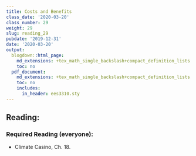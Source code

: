 ```yaml
---
title: Costs and Benefits
class_date: '2020-03-20'
class_number: 29
weight: 29
slug: reading_29
pubdate: '2019-12-31'
date: '2020-03-20'
output:
  blogdown::html_page:
    md_extensions: +tex_math_single_backslash+compact_definition_lists
    toc: no
  pdf_document:
    md_extensions: +tex_math_single_backslash+compact_definition_lists
    toc: no
    includes:
      in_header: ees3310.sty
---
```

## Reading:

### Required Reading (everyone):

* Climate Casino, Ch. 18.

